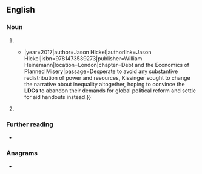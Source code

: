 ==English==

===Noun===
{{en-noun}}

# {{initialism of|en|[[least|Least]] [[developed]] [[country|countries]]}}
#* {{quote-book|en|title=The Divide{{...|: A Brief Guide to Global Inequality and its Solutions }}|year=2017|author=Jason Hickel|authorlink=Jason Hickel|isbn=9781473539273|publisher=William Heinemann|location=London|chapter=Debt and the Economics of Planned Misery|passage=Desperate to avoid any substantive redistribution of power and resources, Kissinger sought to change the narrative about inequality altogether, hoping to convince the '''LDCs''' to abandon their demands for global political reform and settle for aid handouts instead.}}
# {{initialism of|en|[[less|Less]] [[developed]] [[country]]}}

===Further reading===
* {{pedia|Least Developed Countries}}

===Anagrams===
* {{anagrams|en|a=cdl|CDL|CLD|Cld.|DCL|DLC|LCD}}